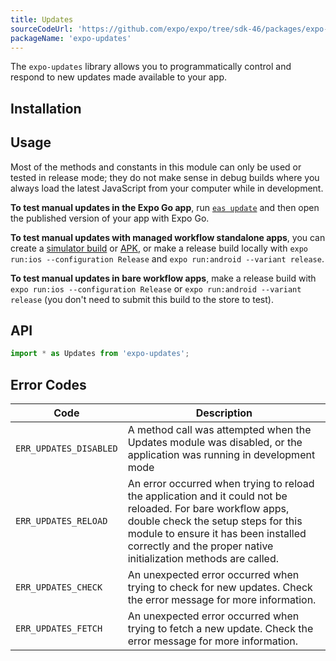 ```yaml
---
title: Updates
sourceCodeUrl: 'https://github.com/expo/expo/tree/sdk-46/packages/expo-updates'
packageName: 'expo-updates'
---
```



The `expo-updates` library allows you to programmatically control and respond to new updates made available to your app.

<PlatformsSection android emulator ios simulator />

## Installation

<APIInstallSection href="/bare/installing-updates/" />

## Usage

Most of the methods and constants in this module can only be used or tested in release mode; they do not make sense in debug builds where you always load the latest JavaScript from your computer while in development.

**To test manual updates in the Expo Go app**, run [`eas update`](/eas-update/introduction) and then open the published version of your app with Expo Go.

**To test manual updates with managed workflow standalone apps**, you can create a [simulator build](/build-reference/simulators.md) or [APK](/build-reference/apk.md), or make a release build locally with `expo run:ios --configuration Release` and `expo run:android --variant release`.

**To test manual updates in bare workflow apps**, make a release build with `expo run:ios --configuration Release` or `expo run:android --variant release` (you don't need to submit this build to the store to test).

## API

```js
import * as Updates from 'expo-updates';
```

<APISection packageName="expo-updates" apiName="Updates" />

## Error Codes

| Code                   | Description                                                                                                                                                                                                                                                   |
| ---------------------- | ------------------------------------------------------------------------------------------------------------------------------------------------------------------------------------------------------------------------------------------------------------- |
| `ERR_UPDATES_DISABLED` | A method call was attempted when the Updates module was disabled, or the application was running in development mode                                                                                                                                          |
| `ERR_UPDATES_RELOAD`   | An error occurred when trying to reload the application and it could not be reloaded. For bare workflow apps, double check the setup steps for this module to ensure it has been installed correctly and the proper native initialization methods are called. |
| `ERR_UPDATES_CHECK`    | An unexpected error occurred when trying to check for new updates. Check the error message for more information.                                                                                                                                              |
| `ERR_UPDATES_FETCH`    | An unexpected error occurred when trying to fetch a new update. Check the error message for more information.                                                                                                                                                 |
